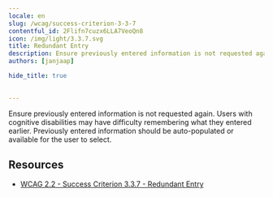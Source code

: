 ```yaml
---
locale: en
slug: /wcag/success-criterion-3-3-7
contentful_id: 2Flifn7cuzx6LLA7VeoQn8
icon: /img/light/3.3.7.svg
title: Redundant Entry
description: Ensure previously entered information is not requested again. Users with cognitive disabilities might have difficulty remembering what they entered earlier. Previously entered information should be auto-populated or available for the user to select.
authors: [janjaap]

hide_title: true

	
---
```


<Hero
  title="Redundant Entry"
  icon="/img/light/3.3.7.svg"
  prefix="Success Criterion 3.3.7"
  suffix="Level A"
/>

Ensure previously entered information is not requested again. Users with cognitive disabilities may have difficulty remembering what they entered earlier. Previously entered information should be auto-populated or available for the user to select.

## Resources

- [WCAG 2.2 - Success Criterion 3.3.7 - Redundant Entry](https://www.w3.org/TR/WCAG22/#redundant-entry)